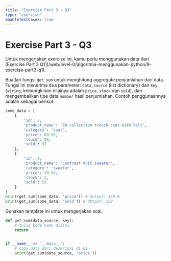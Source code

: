 ```yaml
---
title: "Exercise Part 3 - Q3"
type: "exercise"
enableTestCases: true
---
```



# Exercise Part 3 - Q3

<Alert>
  Untuk mengerjakan exercise ini, kamu perlu menggunakan data dari [Exercise
  Part 3 Q1](/web/level-0/algoritma-menggunakan-python/9-exercise-part3-q1).
</Alert>

Buatlah fungsi `get_sum` untuk menghitung aggregate penjumlahan dari data. Fungsi ini menerima dua parameter: `data_source` (list dictionary) dan `key` (`string`, kemungkinan nilainya adalah `price`, `stock` dan `sold`), dan mengembalikan tipe data `number` hasil penjumlahan. Contoh penggunaannya adalah sebagai berikut:

```python
some_data = [
    {
        'id': 7,
        'product_name': 'ZW collection trench coat with belt',
        'category': 'coat',
        'price': 89.95,
        'stock': 95,
        'sold': 97
    },
    {
        'id': 8,
        'product_name': 'Contrast knit sweater',
        'category': 'sweater',
        'price': 39.95,
        'stock': 2,
        'sold': 55
    }
]
print(get_sum(some_data, 'price')) # Output: 129.9
print(get_sum(some_data, 'sold')) # OUtput: 152
```

Gunakan template ini untuk mengerjakan soal.

```python
def get_sum(data_source, key):
    # tulis kode kamu disini
    return


if __name__ == '__main__':
    # copy data dari deskripsi di Q1
    print(get_sum(data_source, 'price'))
```

